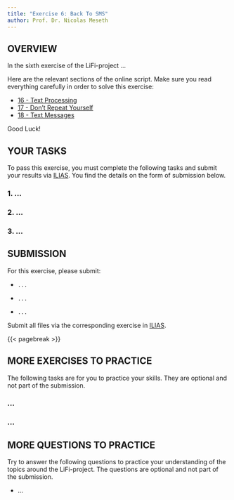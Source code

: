 ```yaml
---
title: "Exercise 6: Back To SMS"
author: Prof. Dr. Nicolas Meseth
---
```


## OVERVIEW

In the sixth exercise of the LiFi-project ...

Here are the relevant sections of the online script. Make sure you read everything carefully in order to solve this exercise:

-   [16 - Text Processing](https://lifi.datalit.de/lifi-project/text-processing)
-   [17 - Don't Repeat Yourself](https://lifi.datalit.de/lifi-project/do-not-repeat-yourself)
-   [18 - Text Messages](https://lifi.datalit.de/lifi-project/text-messages)

Good Luck!

## YOUR TASKS

To pass this exercise, you must complete the following tasks and submit your results via [ILIAS](https://lms.hs-osnabrueck.de). You find the details on the form of submission below.

### 1. ...

### 2. ...

### 3. ...

## SUBMISSION

For this exercise, please submit:

-   `...`

-   `...`

-   `...`

Submit all files via the corresponding exercise in [ILIAS](https://lms.hs-osnabrueck.de).

{{< pagebreak >}}

## MORE EXERCISES TO PRACTICE

The following tasks are for you to practice your skills. They are optional and not part of the submission.

### ...

### ...

## MORE QUESTIONS TO PRACTICE

Try to answer the following questions to practice your understanding of the topics around the LiFi-project. The questions are optional and not part of the submission.

-   ...
